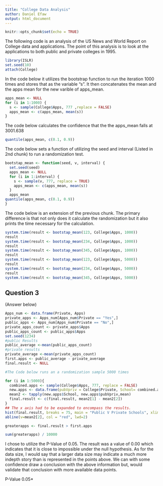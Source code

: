 ```yaml
---
title: "College Data Analysis"
author: Daniel Efaw
output: html_document
---
```


```r
knitr::opts_chunk$set(echo = TRUE)
```

The following code is an analysis of the US News and World Report on College data and applications. The point of this analysis is to look at the applications to both public and private colleges in 1995.

```r
library(ISLR)
set.seed(10)
attach(College)
```

In the code below it utilizes the bootstrap function to run the iteration 1000 times and stores that as the variable "s". It then concatenates the mean and the apps mean for the new varible of apps_mean. 

```r
apps_mean <- NULL
for (i in 1:1000) {
  s <- sample(College$Apps, 777 ,replace = FALSE)
  apps_mean <- c(apps_mean, mean(s))
}
```  
The code below calculates the confidence that the the apps_mean falls at 3001.638
```r
quantile(apps_mean, c(0.1, 0.9))
```



The code below sets a function of utilizing the seed and interval (Listed in 2nd chunk) to run a randomization test.
```r
bootstap_mean <- function(seed, v, interval) {
  set.seed(seed)
  apps_mean <- NULL
  for (i in 1:interval) {
    s <- sample(v, 777, replace = TRUE)
    apps_mean <- c(apps_mean, mean(s))
  }
  apps_mean
quantile(apps_mean, c(0.1, 0.9))
}
```
 The code below is an extension of the previous chunk. The primary difference is that not only does it calculate the randomization but it also prints the time necessary for the calculation.
```r
system.time(result <- bootstap_mean(123, College$Apps, 1000))
result
system.time(result <- bootstap_mean(234, College$Apps, 1000))
result
system.time(result <- bootstap_mean(345, College$Apps, 1000))
result
system.time(result <- bootstap_mean(123, College$Apps, 5000))
result
system.time(result <- bootstap_mean(234, College$Apps, 5000))
result
system.time(result <- bootstap_mean(345, College$Apps, 5000))
```

## Question 3

(Answer below)

``` r
Apps_num <- data.frame(Private, Apps)
private_apps <- Apps_num[Apps_num$Private == "Yes",]
public_apps <- Apps_num[Apps_num$Private == "No",]
private_apps_count <- private_apps$Apps
public_apps_count <- public_apps$Apps
set.seed(1234)
#public Results 
public_average <-mean(public_apps_count)
#private results
private_average <-mean(private_apps_count)
first.apps <- public_average - private_average
final.result <- NULL

#The Code below runs an a randomization sample 5000 times

for (i in 1:5000){
  combined.apps <- sample(College$Apps, 777, replace = FALSE)
  new.apps <- data.frame(pubVpriv = College$Private, School= combined.apps)
  mean2 <- tapply(new.apps$School, new.apps$pubVpriv,mean)
  final.result <- c(final.result, mean2[1] - mean2[2])
}
## The x axis had to be expanded to encompass the results.
hist(final.result, breaks = 75, main = "Public V Private Schools", xlim = c(-1500,4000), ylab = "Frequency", xlab = "Number of apps")
abline(v=mean2[2], col = "red", lwd=2)
```

```r
greaterapps <- final.result > first.apps

sum(greaterapps) / 10000

```


I chose to utilize the P-Value of 0.05. The result was a value of 0.00 which indicates that it is close to impossible under the null hypothesis. As for the data size, I would say that a larger data size may indicate a much more indepth story than is represented in the points above. We can with some confidence draw a conclusion with the above information but, would validate that conclusion with more available data points. 

P-Value 0.05*




